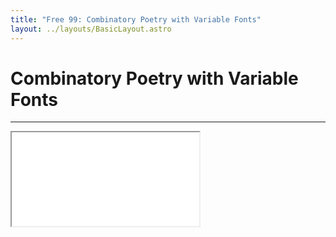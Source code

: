 ```yaml
---
title: "Free 99: Combinatory Poetry with Variable Fonts"
layout: ../layouts/BasicLayout.astro
---
```


<main class="mb-20">

# Combinatory Poetry with Variable Fonts

---

<iframe
  src="./Banner.html"
  class="w-full h-100 max-[50vh] overflow-hidden mb-8"
/>

# A p5.js 2.0 Workshop hosted by [Nikki Makagiansar](https://niktari.com) and [Munus Shih](https://munusshih.com).

# June 29 3-5pm, 41 Cooper Square

- [Figma
  Slides](https://www.figma.com/design/H3dJHyOUy8dBKMKO5AdnMa/TypeLab-2025?node-id=0-1&t=e8lZ0vhsPaPNIzQp-1)
- [Starter Code](https://editor.p5js.org/niktari/sketches/KYEBD9Sb8)
- [Combinatory Poetry](/poetry)
- [Google
  Sheet](https://docs.google.com/spreadsheets/d/1-rGe4Pay2CRDUrB7O4yqEvgaQsd2ePNPdxqOejpIjMM/edit?gid=0#gid=0)

In this workshop, we’ll explore the expressive potential of text-as-material through collective, combinatory poetry.

Our entry point will be a new feature in the p5.js 2.0 release: support for variable fonts. Together, we’ll experiment with how typography, especially the dynamic capabilities of variable fonts, can shape, stretch, and animate language.

Participants will engage in beginner-friendly coding exercises and collaborative writing prompts, culminating in interactive poetic sketches that reflect the plasticity of both code and text.

_This workshop is open to all levels. No prior coding experience is necessary._
_Bring your laptop to participate._

</main>

---
